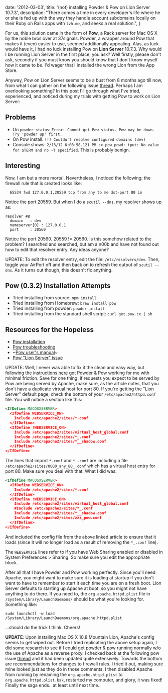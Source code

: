 
  date: '2012-03-03',
  title: '(not) installing Powder & Pow on Lion Server 10.7.3',
  description:
    "There comes a time in every developer's life where he or she is fed up with the way they handle account subdomains locally on their Ruby on Rails apps with `lvh.me`, and seeks a real solution.",
}


For us, this solution came in the form of **Pow**, a Rack server for Mac OS X by the noble bros over at 37signals. Powder, a wrapper around Pow that makes it (even) easier to use, seemed additionally appealing. Alas, as luck would have it, I had no luck installing Pow on **Lion Server** 10.7.3. Why would I be running Lion Server in the first place, you ask? Well firstly, please don't ask, secondly if you must know you should know that I don't know myself how it came to be. I'd wager that I installed the wrong Lion from the App Store.

Anyway, Pow on Lion Server seems to be a bust from 8 months ago till now, from what I can gather on the following issue [thread](https://github.com/37signals/pow/issues/172). Perhaps I am overlooking something? In this post I'll go through what I've tried, experienced, and noticed during my trials with getting Pow to work on Lion Server:

## Problems

- On `powder status`: `Error: Cannot get Pow status. Pow may be down. Try 'powder up' first.`
- On Pow install: `!!! Couldn't resolve configured domains (dev)`
- Console shows: `2/13/12 6:08:58.121 PM cx.pow.powd: tput: No value for $TERM and no -T specified`. This is probably benign.

## Interesting

Now, I am but a mere mortal. Nevertheless, I noticed the following: the firewall rule that is created looks like:

```
  65534 fwd 127.0.0.1,20559 tcp from any to me dst-port 80 in
```

Notice the port 20559. But when I do a `scutil --dns`, my resolver shows up as:

```
resolver #8
  domain   : dev
  nameserver[0] : 127.0.0.1
  port     : 20560
```

Notice the port 20560. 20559 != 20560. Is this somehow related to the problem? I searched and searched, but am a n00b and have not found out how to edit that resolver entry. Any ideas anyone?

UPDATE: To edit the resolver entry, edit the file: `/etc/resolvers/dev`. Then, toggle your AirPort off and then back on to refresh the output of `scutil --dns`. As it turns out though, this doesn't fix anything.

## Pow (0.3.2) Installation Attempts

- Tried installing from source: `npm install`
- Tried installing from Homebrew: `brew install pow`
- Tried installing from powder: `powder install`
- Tried installing from the standard shell script: `curl get.pow.cx | sh`

## Resources for the Hopeless

- [Pow installation](https://github.com/37signals/pow/wiki/Installation)
- [Pow troubleshooting](https://github.com/37signals/pow/wiki/Troubleshooting)
- ~[Pow user's manual]()~
- [Pow "Lion Server" issue](https://github.com/37signals/pow/issues/172)

UPDATE: Well, I never was able to fix it the clean and easy way, but following the instructions [here](https://github.com/37signals/pow/wiki/Running-Pow-with-Apache) got Powder & Pow working for me with minimal friction. Save for one thing: if requests you expect to be served by Pow are being served by Apache, make sure, as the article notes, that you don't have a duplicate virtual host for port 80. If you're getting the "Lion Server" default page, check the bottom of your `/etc/apache2/httpd.conf` file. You will notice a section like this:

```xml
<IfDefine MACOSXSERVER>
  <IfDefine WEBSERVICE_ON>
    Include /etc/apache2/sites/*.conf
  </IfDefine>
  <IfDefine !WEBSERVICE_ON>
    Include /etc/apache2/sites/virtual_host_global.conf
    Include /etc/apache2/sites/*_.conf
    Include /etc/apache2/sites/*__shadow.conf
  </IfDefine>
</IfDefine>
```

The lines that import `*.conf` and `*_.conf` are including a file `/etc/apache2/sites/0000_any_80_.conf` which has a virtual host entry for port 80. Make sure you deal with that. What I did was:

```xml
<IfDefine MACOSXSERVER>
  <IfDefine WEBSERVICE_ON>
    Include /etc/apache2/sites/*.conf
  </IfDefine>
  <IfDefine !WEBSERVICE_ON>
    Include /etc/apache2/sites/virtual_host_global.conf
    #Include /etc/apache2/sites/*_.conf
    Include /etc/apache2/sites/*__shadow.conf
    Include /etc/apache2/sites/zzz_pow.conf
  </IfDefine>
</IfDefine>
```

And included the config file from the above linked article to ensure that it loads (since it will no longer load as a result of removing the `*_.conf` line).

The `WEBSERVICE` lines refer to if you have Web Sharing enabled or disabled in System Preferences > Sharing. So make sure you edit the appropriate block.

After all that I have Powder and Pow working perfectly. Since you'll need Apache, you might want to make sure it is loading at startup if you don't want to have to remember to start it each time you are on a fresh boot. Lion Server defaults to starting up Apache at boot, so you might not have anything to do there. If you need to, the `org.apache.httpd.plist` file in `/System/Library/LaunchDaemons/` should be what you're looking for. Something like:

```shell
sudo launchctl -w load /System/Library/LaunchDaemons/org.apache.httpd.plist
```

...should do the trick I think. Cheers!

**UPDATE**: Upon installing Mac OS X 10.8 Mountain Lion, Apache's config seems to get wiped out. Before I tried replicating the above setup again, I did some research to see if I could get powder & pow running normally w/o the use of Apache as a reverse proxy. I checked back at the following pow issue [thread](https://github.com/37signals/pow/issues/172) and it had been updated quite extensively. Towards the bottom are recommendations for changes to firewall rules. I tried it out, making sure mine looked just as they do in those comments. I then disabled Apache from running by renaming the `org.apache.httpd.plist` to `org.apache.httpd.plist.bak`, restarted my computer, and glory, it was fixed! Finally the saga ends.. at least until next time..
